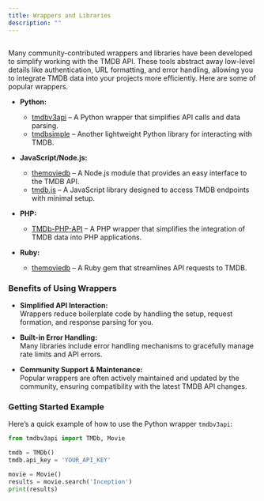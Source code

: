 ---
title: Wrappers and Libraries
description: ""
---

##

Many community-contributed wrappers and libraries have been developed to simplify working with the 
TMDB API. These tools abstract away low-level details like authentication, URL formatting, and error 
handling, allowing you to integrate TMDB data into your projects more efficiently.
Here are some of popular wrappers.

- **Python:**  
  - [tmdbv3api](https://github.com/AnthonyBloomer/tmdbv3api) – A Python wrapper that simplifies API calls and data parsing.  
  - [tmdbsimple](https://github.com/celiao/tmdbsimple) – Another lightweight Python library for interacting with TMDB.

- **JavaScript/Node.js:**  
  - [themoviedb](https://www.npmjs.com/package/themoviedb) – A Node.js module that provides an easy interface to the TMDB API.  
  - [tmdb.js](https://github.com/chrisenytc/tmdb.js) – A JavaScript library designed to access TMDB endpoints with minimal setup.

- **PHP:**  
  - [TMDb-PHP-API](https://github.com/yourphp/tmdb-php-api) – A PHP wrapper that simplifies the integration of TMDB data into PHP applications.

- **Ruby:**  
  - [themoviedb](https://github.com/westfieldlabs/themoviedb) – A Ruby gem that streamlines API requests to TMDB.

### Benefits of Using Wrappers

- **Simplified API Interaction:**  
  Wrappers reduce boilerplate code by handling the setup, request formation, and response parsing for you.

- **Built-in Error Handling:**  
  Many libraries include error handling mechanisms to gracefully manage rate limits and API errors.

- **Community Support & Maintenance:**  
  Popular wrappers are often actively maintained and updated by the community, ensuring compatibility with the latest TMDB API changes.

### Getting Started Example

Here’s a quick example of how to use the Python wrapper `tmdbv3api`:

```python
from tmdbv3api import TMDb, Movie

tmdb = TMDb()
tmdb.api_key = 'YOUR_API_KEY'

movie = Movie()
results = movie.search('Inception')
print(results)
